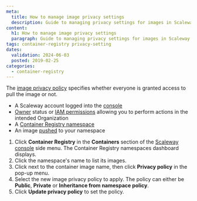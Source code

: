 ```yaml
---
meta:
  title: How to manage image privacy settings
  description: Guide to managing privacy settings for images in Scaleway's Container Registry.
content:
  h1: How to manage image privacy settings
  paragraph: Guide to managing privacy settings for images in Scaleway's Container Registry.
tags: container-registry privacy-setting
dates:
  validation: 2024-06-03
  posted: 2019-02-25
categories:
  - container-registry
---
```


The [image privacy policy](/containers/container-registry/concepts/#image-privacy-policies/) specifies whether everyone is granted access to pull the image or not.

<Macro id="requirements" />

- A Scaleway account logged into the [console](https://console.scaleway.com/)
- [Owner](/identity-and-access-management/iam/concepts/#owner/) status or [IAM permissions](/identity-and-access-management/iam/concepts/#permission/) allowing you to perform actions in the intended Organization
- A [Container Registry namespace](/containers/container-registry/how-to/create-namespace/)
- An image [pushed](/containers/container-registry/how-to/push-images/) to your namespace


1. Click **Container Registry** in the **Containers** section of the [Scaleway console](https://console.scaleway.com/) side menu. The Container Registry namespaces dashboard displays.
2. Click the namespace's name to list its images.
3. Click <Icon name="more" /> next to the container image name, then click **Privacy policy** in the pop-up menu.
4. Select the new image privacy policy to apply. The policy can either be **Public**, **Private** or **Inheritance from namespace policy**.
5. Click **Update privacy policy** to set the policy.


